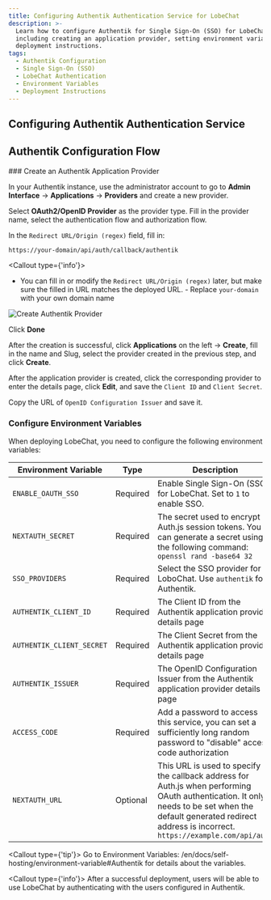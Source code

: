 ```yaml
---
title: Configuring Authentik Authentication Service for LobeChat
description: >-
  Learn how to configure Authentik for Single Sign-On (SSO) for LobeChat,
  including creating an application provider, setting environment variables, and
  deployment instructions.
tags:
  - Authentik Configuration
  - Single Sign-On (SSO)
  - LobeChat Authentication
  - Environment Variables
  - Deployment Instructions
---
```


## Configuring Authentik Authentication Service

## Authentik Configuration Flow

<Steps>
  ### Create an Authentik Application Provider

In your Authentik instance, use the administrator account to go to **Admin Interface** -> **Applications** -> **Providers** and create a new provider.

Select **OAuth2/OpenID Provider** as the provider type. Fill in the provider name, select the authentication flow and authorization flow.

In the `Redirect URL/Origin (regex)` field, fill in:

```bash
https://your-domain/api/auth/callback/authentik
```

<Callout type={'info'}>
  - You can fill in or modify the `Redirect URL/Origin (regex)` later, but make sure the filled in
  URL matches the deployed URL. - Replace `your-domain` with your own domain name
</Callout>

<Image
  alt="Create Authentik Provider"
  inStep
  src="https://github.com/lobehub/lobe-chat/assets/67304509/4244634e-5f68-48d5-aac0-e5f4b06d1c4b](https://github.com/lobehub/lobe-chat/assets/67304509/4244634e-5f68-48d5-aac0-e5f4b06d1c4b)"
/>

Click **Done**

After the creation is successful, click **Applications** on the left -> **Create**, fill in the name and Slug, select the provider created in the previous step, and click **Create**.

After the application provider is created, click the corresponding provider to enter the details page, click **Edit**, and save the `Client ID` and `Client Secret`.

Copy the URL of `OpenID Configuration Issuer` and save it.

### Configure Environment Variables

When deploying LobeChat, you need to configure the following environment variables:

| Environment Variable | Type | Description |
| --- | --- | --- |
| `ENABLE_OAUTH_SSO` | Required | Enable Single Sign-On (SSO) for LobeChat. Set to `1` to enable SSO. |
| `NEXTAUTH_SECRET` | Required | The secret used to encrypt Auth.js session tokens. You can generate a secret using the following command: `openssl rand -base64 32` |
| `SSO_PROVIDERS` | Required | Select the SSO provider for LoboChat. Use `authentik` for Authentik. |
| `AUTHENTIK_CLIENT_ID` | Required | The Client ID from the Authentik application provider details page |
| `AUTHENTIK_CLIENT_SECRET` | Required | The Client Secret from the Authentik application provider details page |
| `AUTHENTIK_ISSUER` | Required | The OpenID Configuration Issuer from the Authentik application provider details page |
| `ACCESS_CODE` | Required | Add a password to access this service, you can set a sufficiently long random password to "disable" access code authorization |
| `NEXTAUTH_URL` | Optional | This URL is used to specify the callback address for Auth.js when performing OAuth authentication. It only needs to be set when the default generated redirect address is incorrect. `https://example.com/api/auth` |

  <Callout type={'tip'}>
    Go to  Environment Variables: /en/docs/self-hosting/environment-variable#Authentik for details about the variables.

</Callout>
</Steps>

<Callout type={'info'}>
  After a successful deployment, users will be able to use LobeChat by authenticating with the users
  configured in Authentik.
</Callout>
